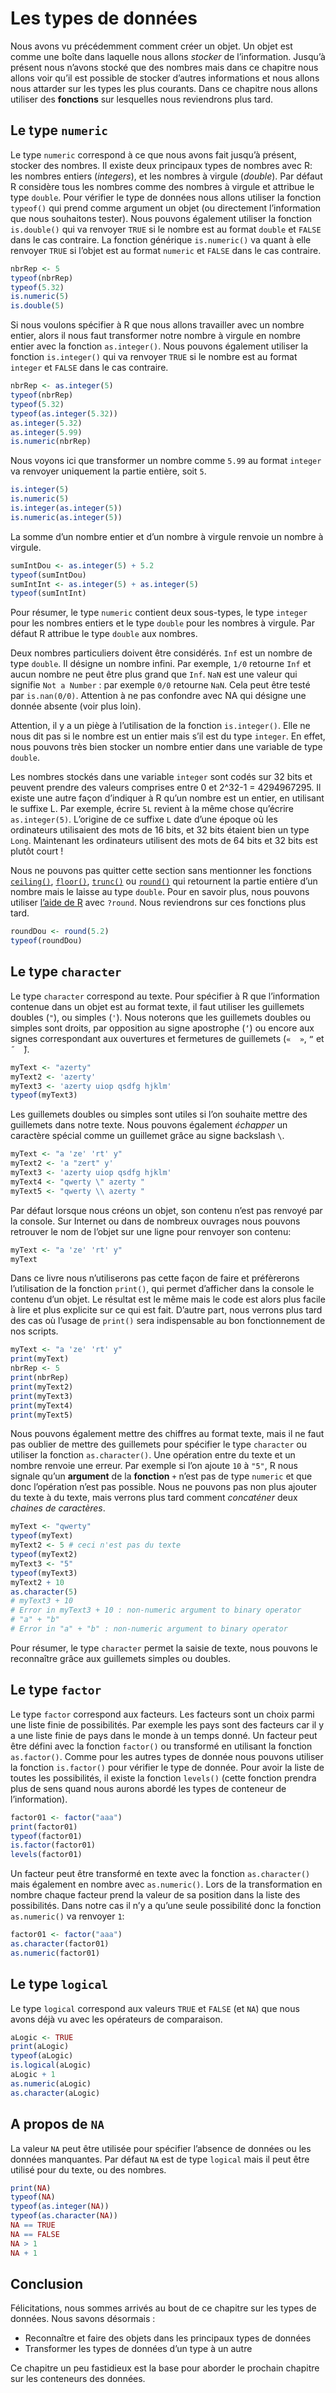 # Les types de données {#dataType1}

Nous avons vu précédemment comment créer un objet. Un objet est comme une boîte dans laquelle nous allons *stocker* de l'information. Jusqu'à présent nous n'avons stocké que des nombres mais dans ce chapitre nous allons voir qu'il est possible de stocker d'autres informations et nous allons nous attarder sur les types les plus courants. Dans ce chapitre nous allons utiliser des **fonctions** sur lesquelles nous reviendrons plus tard. 

## Le type `numeric`

Le type `numeric` correspond à ce que nous avons fait jusqu'à présent, stocker des nombres. Il existe deux principaux types de nombres avec R: les nombres entiers (*integers*), et les nombres à virgule (*double*). Par défaut R considère tous les nombres comme des nombres à virgule et attribue le type `double`.
Pour vérifier le type de données nous allons utiliser la fonction `typeof()` qui prend comme argument un objet (ou directement l'information que nous souhaitons tester). Nous pouvons également utiliser la fonction `is.double()` qui va renvoyer `TRUE` si le nombre est au format `double` et `FALSE` dans le cas contraire. La fonction générique `is.numeric()` va quant à elle renvoyer `TRUE` si l'objet est au format `numeric` et `FALSE` dans le cas contraire.

```r
nbrRep <- 5
typeof(nbrRep)
typeof(5.32)
is.numeric(5)
is.double(5)
```

Si nous voulons spécifier à R que nous allons travailler avec un nombre entier, alors il nous faut transformer notre nombre à virgule en nombre entier avec la fonction `as.integer()`. Nous pouvons également utiliser la fonction `is.integer()` qui va renvoyer `TRUE` si le nombre est au format `integer` et `FALSE` dans le cas contraire.

```r
nbrRep <- as.integer(5)
typeof(nbrRep)
typeof(5.32)
typeof(as.integer(5.32))
as.integer(5.32)
as.integer(5.99)
is.numeric(nbrRep)
```

Nous voyons ici que transformer un nombre comme `5.99` au format `integer` va renvoyer uniquement la partie entière, soit `5`.

```r
is.integer(5)
is.numeric(5)
is.integer(as.integer(5))
is.numeric(as.integer(5))
```

La somme d'un nombre entier et d'un nombre à virgule renvoie un nombre à virgule.

```r
sumIntDou <- as.integer(5) + 5.2
typeof(sumIntDou)
sumIntInt <- as.integer(5) + as.integer(5)
typeof(sumIntInt)
```

Pour résumer, le type `numeric` contient deux sous-types, le type `integer` pour les nombres entiers et le type `double` pour les nombres à virgule. Par défaut R attribue le type `double` aux nombres.

Deux nombres particuliers doivent être considérés. `Inf` est un nombre de type `double`. Il désigne un nombre infini. Par exemple, `1/0` retourne `Inf` et aucun nombre ne peut être plus grand que `Inf`. `NaN` est une valeur qui signifie `Not a Number` : par exemple `0/0` retourne `NaN`. Cela peut être testé par `is.nan(0/0)`. Attention à ne pas confondre avec NA qui désigne une donnée absente (voir plus loin).

Attention, il y a un piège à l'utilisation de la fonction `is.integer()`. Elle ne nous dit pas si le nombre est un entier mais s'il est du type `integer`. En effet, nous pouvons très bien stocker un nombre entier dans une variable de type `double`.

Les nombres stockés dans une variable `integer` sont codés sur 32 bits et peuvent prendre des valeurs comprises entre 0 et 2^32-1 = 4294967295. Il existe une autre façon d'indiquer à R qu'un nombre est un entier, en utilisant le suffixe L. Par exemple, écrire `5L` revient à la même chose qu'écrire `as.integer(5)`. L'origine de ce suffixe `L` date d'une époque où les ordinateurs utilisaient des mots de 16 bits, et 32 bits étaient bien un type `Long`. Maintenant les ordinateurs utilisent des mots de 64 bits et 32 bits est plutôt court !

Nous ne pouvons pas quitter cette section sans mentionner les fonctions [`ceiling()`](#l015round), [`floor()`](#l015round), [`trunc()`](#l015round) ou [`round()`](#l015round) qui retournent la partie entière d'un nombre mais le laisse au type `double`. Pour en savoir plus, nous pouvons utiliser [l'aide de R](#l015help) avec `?round`. Nous reviendrons sur ces fonctions plus tard.

```r
roundDou <- round(5.2)
typeof(roundDou)
```

## Le type `character`

Le type `character` correspond au texte. Pour spécifier à R que l'information contenue dans un objet est au format texte, il faut utiliser les guillemets doubles (`"`), ou simples (`'`). Nous noterons que les guillemets doubles ou simples sont droits, par opposition au signe apostrophe (`‘`) ou encore aux signes correspondant aux ouvertures et fermetures de guillemets (`«  »`, `ˮ` et `˝  ̏`).

```r
myText <- "azerty"
myText2 <- 'azerty'
myText3 <- 'azerty uiop qsdfg hjklm'
typeof(myText3)
```

Les guillemets doubles ou simples sont utiles si l'on souhaite mettre des guillemets dans notre texte. Nous pouvons également *échapper* un caractère spécial comme un guillemet grâce au signe backslash `\`.

```r
myText <- "a 'ze' 'rt' y"
myText2 <- 'a "zert" y'
myText3 <- 'azerty uiop qsdfg hjklm'
myText4 <- "qwerty \" azerty "
myText5 <- "qwerty \\ azerty "
```

Par défaut lorsque nous créons un objet, son contenu n'est pas renvoyé par la console. Sur Internet ou dans de nombreux ouvrages nous pouvons retrouver le nom de l'objet sur une ligne pour renvoyer son contenu:

```r
myText <- "a 'ze' 'rt' y"
myText
```

Dans ce livre nous n'utiliserons pas cette façon de faire et préfèrerons l'utilisation de la fonction `print()`, qui permet d'afficher dans la console le contenu d'un objet. Le résultat est le même mais le code est alors plus facile à lire et plus explicite sur ce qui est fait. D'autre part, nous verrons plus tard des cas où l'usage de `print()` sera indispensable au bon fonctionnement de nos scripts.

```r
myText <- "a 'ze' 'rt' y"
print(myText)
nbrRep <- 5
print(nbrRep)
print(myText2)
print(myText3)
print(myText4)
print(myText5)
```

Nous pouvons également mettre des chiffres au format texte, mais il ne faut pas oublier de mettre des guillemets pour spécifier le type `character` ou utiliser la fonction `as.character()`. Une opération entre du texte et un nombre renvoie une erreur. Par exemple si l'on ajoute `10` à `"5"`, R nous signale qu'un **argument** de la **fonction** `+` n'est pas de type `numeric` et que donc l'opération n'est pas possible. Nous ne pouvons pas non plus ajouter du texte à du texte, mais verrons plus tard comment *concaténer* deux *chaines de caractères*.

```r
myText <- "qwerty"
typeof(myText)
myText2 <- 5 # ceci n'est pas du texte
typeof(myText2)
myText3 <- "5"
typeof(myText3)
myText2 + 10
as.character(5)
# myText3 + 10 
# Error in myText3 + 10 : non-numeric argument to binary operator
# "a" + "b" 
# Error in "a" + "b" : non-numeric argument to binary operator
```

Pour résumer, le type `character` permet la saisie de texte, nous pouvons le reconnaître grâce aux guillemets simples ou doubles. 

## Le type `factor`

Le type `factor` correspond aux facteurs. Les facteurs sont un choix parmi une liste finie de possibilités. Par exemple les pays sont des facteurs car il y a une liste finie de pays dans le monde à un temps donné. Un facteur peut être défini avec la fonction `factor()` ou transformé en utilisant la fonction `as.factor()`. Comme pour les autres types de donnée nous pouvons utiliser la fonction `is.factor()` pour vérifier le type de donnée. Pour avoir la liste de toutes les possibilités, il existe la fonction `levels()` (cette fonction prendra plus de sens quand nous aurons abordé les types de conteneur de l'information).

```r
factor01 <- factor("aaa")
print(factor01)
typeof(factor01)
is.factor(factor01)
levels(factor01)
```

Un facteur peut être transformé en texte avec la fonction `as.character()` mais également en nombre avec `as.numeric()`. Lors de la transformation en nombre chaque facteur prend la valeur de sa position dans la liste des possibilités. Dans notre cas il n'y a qu'une seule possibilité donc la fonction `as.numeric()` va renvoyer `1`:

```r
factor01 <- factor("aaa")
as.character(factor01)
as.numeric(factor01)
```

## Le type `logical` {#l013logi}

Le type `logical` correspond aux valeurs `TRUE` et `FALSE` (et `NA`) que nous avons déjà vu avec les opérateurs de comparaison. 

```r
aLogic <- TRUE
print(aLogic)
typeof(aLogic)
is.logical(aLogic)
aLogic + 1
as.numeric(aLogic)
as.character(aLogic)
```

## A propos de `NA`

La valeur `NA` peut être utilisée pour spécifier l'absence de données ou les données manquantes. Par défaut `NA` est de type `logical` mais il peut être utilisé pour du texte, ou des nombres.

```r
print(NA)
typeof(NA)
typeof(as.integer(NA))
typeof(as.character(NA))
NA == TRUE
NA == FALSE
NA > 1
NA + 1
```

## Conclusion

Félicitations, nous sommes arrivés au bout de ce chapitre sur les types de données. Nous savons désormais :

* Reconnaître et faire des objets dans les principaux types de données
* Transformer les types de données d'un type à un autre

Ce chapitre un peu fastidieux est la base pour aborder le prochain chapitre sur les conteneurs des données.
